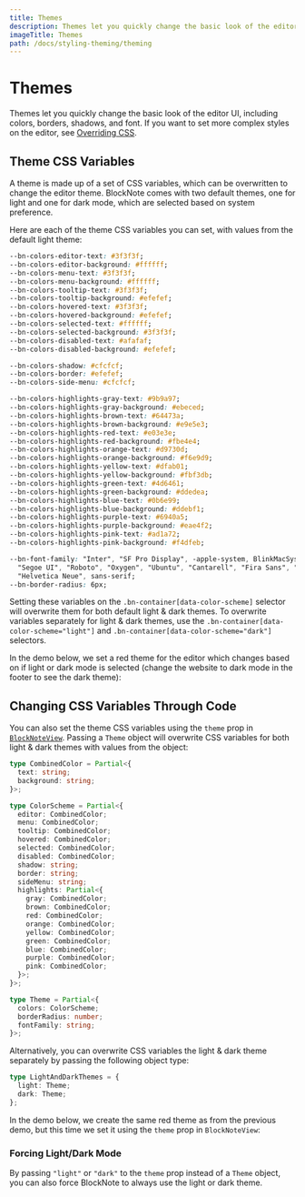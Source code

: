 ```yaml
---
title: Themes
description: Themes let you quickly change the basic look of the editor UI, including colors, borders, shadows, and font.
imageTitle: Themes
path: /docs/styling-theming/theming
---
```



# Themes

Themes let you quickly change the basic look of the editor UI, including colors, borders, shadows, and font. If you want to set more complex styles on the editor, see [Overriding CSS](TODO).

## Theme CSS Variables

A theme is made up of a set of CSS variables, which can be overwritten to change the editor theme. BlockNote comes with two default themes, one for light and one for dark mode, which are selected based on system preference.

Here are each of the theme CSS variables you can set, with values from the default light theme:

```css
--bn-colors-editor-text: #3f3f3f;
--bn-colors-editor-background: #ffffff;
--bn-colors-menu-text: #3f3f3f;
--bn-colors-menu-background: #ffffff;
--bn-colors-tooltip-text: #3f3f3f;
--bn-colors-tooltip-background: #efefef;
--bn-colors-hovered-text: #3f3f3f;
--bn-colors-hovered-background: #efefef;
--bn-colors-selected-text: #ffffff;
--bn-colors-selected-background: #3f3f3f;
--bn-colors-disabled-text: #afafaf;
--bn-colors-disabled-background: #efefef;

--bn-colors-shadow: #cfcfcf;
--bn-colors-border: #efefef;
--bn-colors-side-menu: #cfcfcf;

--bn-colors-highlights-gray-text: #9b9a97;
--bn-colors-highlights-gray-background: #ebeced;
--bn-colors-highlights-brown-text: #64473a;
--bn-colors-highlights-brown-background: #e9e5e3;
--bn-colors-highlights-red-text: #e03e3e;
--bn-colors-highlights-red-background: #fbe4e4;
--bn-colors-highlights-orange-text: #d9730d;
--bn-colors-highlights-orange-background: #f6e9d9;
--bn-colors-highlights-yellow-text: #dfab01;
--bn-colors-highlights-yellow-background: #fbf3db;
--bn-colors-highlights-green-text: #4d6461;
--bn-colors-highlights-green-background: #ddedea;
--bn-colors-highlights-blue-text: #0b6e99;
--bn-colors-highlights-blue-background: #ddebf1;
--bn-colors-highlights-purple-text: #6940a5;
--bn-colors-highlights-purple-background: #eae4f2;
--bn-colors-highlights-pink-text: #ad1a72;
--bn-colors-highlights-pink-background: #f4dfeb;

--bn-font-family: "Inter", "SF Pro Display", -apple-system, BlinkMacSystemFont, "Open Sans",
  "Segoe UI", "Roboto", "Oxygen", "Ubuntu", "Cantarell", "Fira Sans", "Droid Sans",
  "Helvetica Neue", sans-serif;
--bn-border-radius: 6px;
```

Setting these variables on the `.bn-container[data-color-scheme]` selector will overwrite them for both default light & dark themes. To overwrite variables separately for light & dark themes, use the `.bn-container[data-color-scheme="light"]` and `.bn-container[data-color-scheme="dark"]` selectors.

In the demo below, we set a red theme for the editor which changes based on if light or dark mode is selected (change the website to dark mode in the footer to see the dark theme):

<Example name="theming/theming-css-variables" />

## Changing CSS Variables Through Code

You can also set the theme CSS variables using the `theme` prop in [`BlockNoteView`](TODO). Passing a `Theme` object will overwrite CSS variables for both light & dark themes with values from the object:

```ts
type CombinedColor = Partial<{
  text: string;
  background: string;
}>;

type ColorScheme = Partial<{
  editor: CombinedColor;
  menu: CombinedColor;
  tooltip: CombinedColor;
  hovered: CombinedColor;
  selected: CombinedColor;
  disabled: CombinedColor;
  shadow: string;
  border: string;
  sideMenu: string;
  highlights: Partial<{
    gray: CombinedColor;
    brown: CombinedColor;
    red: CombinedColor;
    orange: CombinedColor;
    yellow: CombinedColor;
    green: CombinedColor;
    blue: CombinedColor;
    purple: CombinedColor;
    pink: CombinedColor;
  }>;
}>;

type Theme = Partial<{
  colors: ColorScheme;
  borderRadius: number;
  fontFamily: string;
}>;
```

Alternatively, you can overwrite CSS variables the light & dark theme separately by passing the following object type:

```ts
type LightAndDarkThemes = {
  light: Theme;
  dark: Theme;
};
```

In the demo below, we create the same red theme as from the previous demo, but this time we set it using the `theme` prop in `BlockNoteView`:

<Example name="theming/theming-css-variables-code" />

### Forcing Light/Dark Mode

By passing `"light"` or `"dark"` to the `theme` prop instead of a `Theme` object, you can also force BlockNote to always use the light or dark theme.
